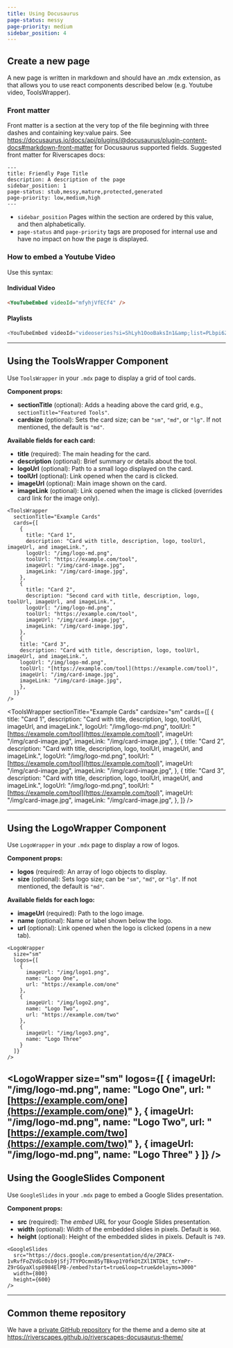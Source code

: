 ```yaml
---
title: Using Docusaurus
page-status: messy
page-priority: medium
sidebar_position: 4
---
```


## Create a new page

A new page is written in markdown and should have an .mdx extension, as that allows you to use react components described below (e.g. Youtube video, ToolsWrapper).

### Front matter

Front matter is a section at the very top of the file beginning with three dashes and containing key:value pairs. 
See https://docusaurus.io/docs/api/plugins/@docusaurus/plugin-content-docs#markdown-front-matter for Docusaurus supported fields. 
Suggested front matter for Riverscapes docs: 

```text
---
title: Friendly Page Title
description: A description of the page
sidebar_position: 1
page-status: stub,messy,mature,protected,generated
page-priority: low,medium,high
---
```

* `sidebar_position` Pages within the section are ordered by this value, and then alphabetically. 
* `page-status` and `page-priority` tags are proposed for internal use and have no impact on how the page is displayed. 



### How to embed a Youtube Video

Use this syntax: 


#### Individual Video

```md
<YouTubeEmbed videoId="mfyhjVfECf4" />
```

#### Playlists

```ts
<YouTubeEmbed videoId="videoseries?si=ShLyh1OooBaksIn1&amp;list=PLbpi6ZahtOH4sXk8IP-z9gW9oDz5XjQwA" />
```

<YouTubeEmbed videoId="videoseries?si=ShLyh1OooBaksIn1&amp;list=PLbpi6ZahtOH4sXk8IP-z9gW9oDz5XjQwA" />

---

## Using the ToolsWrapper Component
Use `ToolsWrapper` in your `.mdx` page to display a grid of tool cards.

**Component props:**

* **sectionTitle** (optional): Adds a heading above the card grid, e.g., `sectionTitle="Featured Tools"`.
* **cardsize** (optional): Sets the card size; can be `"sm"`, `"md"`, or `"lg"`. If not mentioned, the default is `"md"`.

**Available fields for each card:**
* **title** (required): The main heading for the card.
* **description** (optional): Brief summary or details about the tool.
* **logoUrl** (optional): Path to a small logo displayed on the card.
* **toolUrl** (optional): Link opened when the card is clicked.
* **imageUrl** (optional): Main image shown on the card.
* **imageLink** (optional): Link opened when the image is clicked (overrides card link for the image only).


```tsx
<ToolsWrapper
  sectionTitle="Example Cards"
  cards={[
    {
      title: "Card 1",
      description: "Card with title, description, logo, toolUrl, imageUrl, and imageLink.",
      logoUrl: "/img/logo-md.png",
      toolUrl: "https://example.com/tool",
      imageUrl: "/img/card-image.jpg",
      imageLink: "/img/card-image.jpg",
    },
    {
      title: "Card 2",
      description: "Second card with title, description, logo, toolUrl, imageUrl, and imageLink.",
      logoUrl: "/img/logo-md.png",
      toolUrl: "https://example.com/tool",
      imageUrl: "/img/card-image.jpg",
      imageLink: "/img/card-image.jpg",
    },
    {
    title: "Card 3",
    description: "Card with title, description, logo, toolUrl, imageUrl, and imageLink.",
    logoUrl: "/img/logo-md.png",
    toolUrl: "[https://example.com/tool](https://example.com/tool)",
    imageUrl: "/img/card-image.jpg",
    imageLink: "/img/card-image.jpg",
    },
  ]}
/>
```
<ToolsWrapper
sectionTitle="Example Cards"
cardsize="sm"
cards={[
{
title: "Card 1",
description: "Card with title, description, logo, toolUrl, imageUrl, and imageLink.",
logoUrl: "/img/logo-md.png",
toolUrl: "[https://example.com/tool](https://example.com/tool)",
imageUrl: "/img/card-image.jpg",
imageLink: "/img/card-image.jpg",
},
{
title: "Card 2",
description: "Card with title, description, logo, toolUrl, imageUrl, and imageLink.",
logoUrl: "/img/logo-md.png",
toolUrl: "[https://example.com/tool](https://example.com/tool)",
imageUrl: "/img/card-image.jpg",
imageLink: "/img/card-image.jpg",
},
{
title: "Card 3",
description: "Card with title, description, logo, toolUrl, imageUrl, and imageLink.",
logoUrl: "/img/logo-md.png",
toolUrl: "[https://example.com/tool](https://example.com/tool)",
imageUrl: "/img/card-image.jpg",
imageLink: "/img/card-image.jpg",
},
]}
/>

---
## Using the LogoWrapper Component
Use `LogoWrapper` in your `.mdx` page to display a row of logos.

**Component props:**
* **logos** (required): An array of logo objects to display.
* **size** (optional): Sets logo size; can be `"sm"`, `"md"`, or `"lg"`. If not mentioned, the default is `"md"`.

**Available fields for each logo:**
* **imageUrl** (required): Path to the logo image.
* **name** (optional): Name or label shown below the logo.
* **url** (optional): Link opened when the logo is clicked (opens in a new tab).


```tsx
<LogoWrapper
  size="sm"
  logos={[
    {
      imageUrl: "/img/logo1.png",
      name: "Logo One",
      url: "https://example.com/one"
    },
    {
      imageUrl: "/img/logo2.png",
      name: "Logo Two",
      url: "https://example.com/two"
    },
    {
      imageUrl: "/img/logo3.png",
      name: "Logo Three"
    }
  ]}
/>
```


<LogoWrapper
size="sm"
logos={[
{
imageUrl: "/img/logo-md.png",
name: "Logo One",
url: "[https://example.com/one](https://example.com/one)"
},
{
imageUrl: "/img/logo-md.png",
name: "Logo Two",
url: "[https://example.com/two](https://example.com/two)"
},
{
imageUrl: "/img/logo-md.png",
name: "Logo Three"
}
]}
/>
---
## Using the GoogleSlides Component
Use `GoogleSlides` in your `.mdx` page to embed a Google Slides presentation.

**Component props:**

* **src** (required): The *embed* URL for your Google Slides presentation.
* **width** (optional): Width of the embedded slides in pixels. Default is `960`.
* **height** (optional): Height of the embedded slides in pixels. Default is `749`.


```tsx
<GoogleSlides
  src="https://docs.google.com/presentation/d/e/2PACX-1vRvfFoZVdGcOsb9jSfj7TYPOcmn85yTBkvp1Y0fkOtZXlINTDkt_tcYmPr-Z9rGGyaXlsp8984ElPB-/embed?start=true&loop=true&delayms=3000"
  width={800}
  height={600}
/>
```


<GoogleSlides
src="https://docs.google.com/presentation/d/e/2PACX-1vRvfFoZVdGcOsb9jSfj7TYPOcmn85yTBkvp1Y0fkOtZXlINTDkt_tcYmPr-Z9rGGyaXlsp8984ElPB-/embed?start=true&loop=true&delayms=3000"
width={800}
height={600}
/>


---
## Common theme repository

We have a [private GitHub repository](https://github.com/Riverscapes/riverscapes-docusaurus-theme) for the theme and a demo site at 
https://riverscapes.github.io/riverscapes-docusaurus-theme/ 